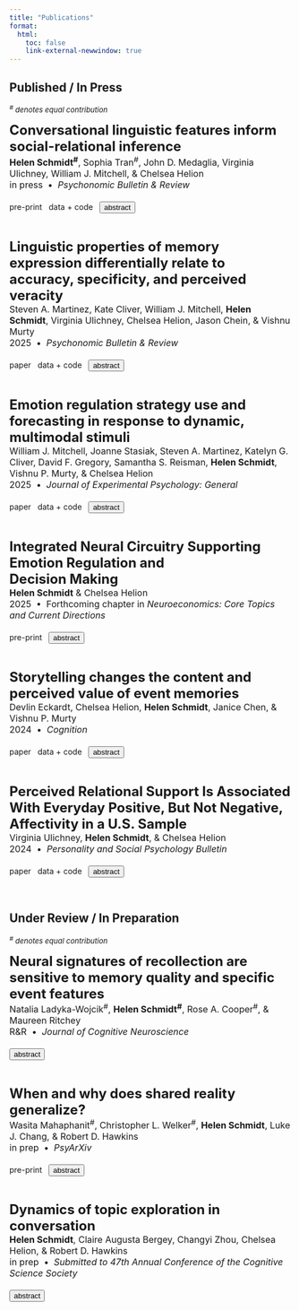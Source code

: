 ```yaml
---
title: "Publications"
format: 
  html:
    toc: false
    link-external-newwindow: true
---
```


## Published / In Press
<font size="2">*^#^ denotes equal contribution*</font>

<!-- SURVIVOR -->
<font size="5">
  <strong>Conversational linguistic features inform social-relational inference</strong> 
</font>  
<font size="3">
  <strong>Helen Schmidt^#^</strong>, Sophia Tran^#^, John D. Medaglia, Virginia Ulichney, William J. Mitchell, & Chelsea Helion  
  in press &nbsp;&bull;&nbsp; <i>Psychonomic Bulletin & Review</i> <br><br>
</font>
  <a href="https://osf.io/preprints/psyarxiv/fn4my" style="text-decoration:none" class="btn btn-outline-success btn-sm">pre-print</a> &nbsp; 
  <a href="https://osf.io/8wqhb/"  style="text-decoration:none" class="btn btn-outline-success btn-sm">data + code</a> &nbsp;
  <button onclick="toggleAbstractSurvivor()" style="text-decoration:none" class="btn btn-outline-success btn-sm">abstract</button>
</font>

<div id="abstractSurvivor" style="display:none; margin-top: 10px; font-size: 14px;">
  <p><strong>Abstract:</strong> Whether it is the first day of school or a new job, individuals often find themselves in situations where they must learn the structure of existing social relationships. However, the mechanisms through which individuals evaluate the strength and nature of these existing relationships – social-relational inference – remain unclear. We posit that linguistic features of conversations may help individuals evaluate social relationships and may be associated with social-relational inference. Leveraging a naturalistic behavioral experiment (57 adults; 34,735 observations), participants watched a mid-season episode of a reality television show and evaluated the observed dyadic relationships between contestants. We employed novel person- and stimulus-focused approaches to 1) investigate social-relational inference similarity between participants, 2) examine the association between distinct linguistic features and social-relational inference, and 3) explore the relationship between early season conversation similarity and later perceived relationship formation. We found high pairwise participant response similarity across two relational subtypes (friendship, rivalry), distinct associations between relational judgments and linguistic features, including semantic similarity, sentiment, and clout, and no evidence of an association between early conversation similarity and later friendship inference. These findings suggest that naturalistic conversational content is both a potential mechanism of social-relational inference and a promising avenue for future research.</p>
</div>

<script>
  function toggleAbstractSurvivor() {
    var abstractDiv = document.getElementById('abstractSurvivor');
    // Toggle the display property between 'none' and 'block'
    if (abstractDiv.style.display === 'none' || abstractDiv.style.display === '') {
      abstractDiv.style.display = 'block';
    } else {
      abstractDiv.style.display = 'none';
    }
  }
</script>

<br>

<!-- LANGUAGE FRIGHT NIGHT -->
<font size="5">
  <strong>Linguistic properties of memory expression differentially relate to accuracy, specificity, and perceived veracity</strong> 
</font>  
<font size="3">
  Steven A. Martinez, Kate Cliver, William J. Mitchell, <strong>Helen Schmidt</strong>, Virginia Ulichney, Chelsea Helion, Jason Chein, & Vishnu Murty  
  2025 &nbsp;&bull;&nbsp; <i>Psychonomic Bulletin & Review</i> <br><br>
</font>
  <a href="https://doi.org/10.3758/s13423-025-02667-9" style="text-decoration:none" class="btn btn-outline-success btn-sm">paper</a> &nbsp; 
  <a href="https://osf.io/fua6y/?view_only=0d1d22fdfe484fc6a10180f8157c2909"  style="text-decoration:none" class="btn btn-outline-success btn-sm">data + code</a> &nbsp;
  <button onclick="toggleAbstractFNLanguage()" style="text-decoration:none" class="btn btn-outline-success btn-sm">abstract</button>
</font>

<div id="abstractFNLanguage" style="display:none; margin-top: 10px; font-size: 14px;">
  <p><strong>Abstract:</strong> When communicating our memories to others, we use specific language to represent and express those memories. However, whether the linguistic properties associated with memory expression, such as communication styles, relate to memory accuracy and specificity, and how threat affects these relationships, is unclear. Further, whether communication styles influence how others perceive memories is unknown. In Experiment 1, participants (n = 55) recalled a visit to an in-person haunted house, which included low- and high-threat segments. We examined how two distinct features of memory, episodic specificity and temporal-order accuracy, related to linguistic markers of genuineness (i.e., Authenticity) and formality (i.e., Analytical Thinking) during free recall. Results revealed that Authenticity and Analytical Thinking were both elevated when recalling high- versus low-threat memories. However, memory communication styles related to episodic specificity and temporal-order accuracy differentially. Increased recollection of episodic details was negatively related to Authenticity, but positively related to Analytical Thinking. Temporal-order accuracy was positively related to Authenticity, but unrelated to Analytical Thinking. In Experiment 2, naïve readers (n = 499) read pairs of haunted-house recollections given by participants in Experiment 1 and indicated which memory they perceived as more accurate. Results showed that greater Analytical Thinking and greater episodic specificity during free recall increased perceptions of accuracy; whereas Authenticity during free recall and temporal-order memory did not influence perceptions of accuracy. Together, these findings highlight the relationship between communication styles and distinct features of memory, and how memory expression can influence others’ perceptions of communicated memories.</p>
</div>

<script>
  function toggleAbstractFNLanguage() {
    var abstractDiv = document.getElementById('abstractFNLanguage');
    // Toggle the display property between 'none' and 'block'
    if (abstractDiv.style.display === 'none' || abstractDiv.style.display === '') {
      abstractDiv.style.display = 'block';
    } else {
      abstractDiv.style.display = 'none';
    }
  }
</script>

<br>

<!-- FRIGHT NIGHT -->
<font size="5">
  <strong>Emotion regulation strategy use and forecasting in response to dynamic, multimodal stimuli</strong> 
</font>  
<font size="3">
  William J. Mitchell, Joanne Stasiak, Steven A. Martinez, Katelyn G. Cliver, David F. Gregory, Samantha S. Reisman, <strong>Helen Schmidt</strong>, Vishnu P. Murty, & Chelsea Helion   
  2025 &nbsp;&bull;&nbsp; <i>Journal of Experimental Psychology: General</i> <br><br>
</font>
  <a href="https://psycnet.apa.org/record/2025-69231-001" style="text-decoration:none" class="btn btn-outline-success btn-sm">paper</a> &nbsp; 
  <a href="https://osf.io/j5sku/?view_only=89d87669e7674096819c439ca109c483"  style="text-decoration:none" class="btn btn-outline-success btn-sm">data + code</a> &nbsp;
  <button onclick="toggleAbstractFN()" style="text-decoration:none" class="btn btn-outline-success btn-sm">abstract</button>
</font>

<div id="abstractFN" style="display:none; margin-top: 10px; font-size: 14px;">
  <p><strong>Abstract:</strong> Successful emotion regulation (ER) requires effective strategy selection. Research suggests that disengagement strategies (e.g., distraction) are more often selected than engagement strategies (e.g., reappraisal) as emotional experiences intensify. However, the extent to which ER strategy choice in controlled circumstances reflects strategy usage during complex, multimodal events is not well understood. The present research uses dynamic, multimodal stimuli (i.e., a haunted house, horror movies) to examine the association between affective intensity and regulatory strategy usage among untrained participants—individuals given no prior regulation instructions or direction. Both a preliminary study (n = 54) and Study 1 (n = 118) failed to find relationships between emotional intensity and strategy usage to downregulate emotions as participants navigated a haunted house. Distraction was self-reported to be less successful than reappraisal at high intensities, contrary to expectations. Participants in Study 2 (n = 152) forecasted regulation strategy usage based upon descriptions of emotionally regulated experiences from the preliminary haunted house study. Affective intensity predicted which strategies forecasters predicted they would use; though, forecasters overpredicted how often distraction was used in practice. Study 3 (n = 242) incorporated strategy usage and forecasting within the same design by showing untrained participants video stimuli of varying intensity and capturing their regulatory responses. Forecasters again predicted using distraction more often than strategy users did in practice. Forecasters also overpredicted how effectively distraction reduced negative affective intensity relative to what strategy users reported. These results may highlight a disconnect between strategy fittedness when self-regulation occurs in uncontrolled, highly intense, or complex circumstances.</p>
</div>

<script>
  function toggleAbstractFN() {
    var abstractDiv = document.getElementById('abstractFN');
    // Toggle the display property between 'none' and 'block'
    if (abstractDiv.style.display === 'none' || abstractDiv.style.display === '') {
      abstractDiv.style.display = 'block';
    } else {
      abstractDiv.style.display = 'none';
    }
  }
</script>

<br>

<!-- NEUROCONOMICS CHAPTER -->
<font size="5">
  <strong>Integrated Neural Circuitry Supporting Emotion Regulation and<br>Decision Making</strong> 
</font>  
<font size="3">
  <strong>Helen Schmidt</strong> & Chelsea Helion  
  2025 &nbsp;&bull;&nbsp; Forthcoming chapter in <i>Neuroeconomics: Core Topics and Current Directions</i> <br><br>
</font>
  <a href="https://osf.io/preprints/psyarxiv/adf3w" style="text-decoration:none" class="btn btn-outline-success btn-sm">pre-print</a> &nbsp; 
  <button onclick="toggleAbstractNeuroEcon()" style="text-decoration:none" class="btn btn-outline-success btn-sm">abstract</button>
</font>

<div id="abstractNeuroEcon" style="display:none; margin-top: 10px; font-size: 14px;">
  <p><strong>Abstract:</strong> Recent research in psychology and neuroscience has begun to closely examine the relationship between emotion regulation and decision making. Emotion regulation strategies allow people to change their thoughts and feelings during emotional situations and events. Successful regulation can be particularly important for a variety of decisions made in day-to-day life. This is especially true for decisions involving risk and reward, where highly rewarding and desirable outcomes are often paired with uncertainty in the likelihood of those outcomes. In this chapter, we aim to operationalize both emotion regulation and decision making in the context of recent findings across psychology and neuroscience. We use an everyday, real-world example involving risk and reward to highlight the relationship between these processes behaviorally and neurocognitively. After presenting a framework, we layer in relevant findings in cognitive neuroscience to explore how the human brain supports these processes, both individually and in an integrated capacity. Finally, we highlight future research implications and open questions in the space.</p>
</div>

<script>
  function toggleAbstractNeuroEcon() {
    var abstractDiv = document.getElementById('abstractNeuroEcon');
    // Toggle the display property between 'none' and 'block'
    if (abstractDiv.style.display === 'none' || abstractDiv.style.display === '') {
      abstractDiv.style.display = 'block';
    } else {
      abstractDiv.style.display = 'none';
    }
  }
</script>

<br>

<!-- STORYTELLING -->
<font size="5">
  <strong>Storytelling changes the content and perceived value of event memories</strong> 
</font>  
<font size="3">
  Devlin Eckardt, Chelsea Helion, <strong>Helen Schmidt</strong>, Janice Chen, & Vishnu P. Murty  
  2024 &nbsp;&bull;&nbsp; <i>Cognition</i> <br><br>
</font>
  <a href="https://www.sciencedirect.com/science/article/abs/pii/S0010027724001707" style="text-decoration:none" class="btn btn-outline-success btn-sm">paper</a> &nbsp; 
  <a href="https://osf.io/puyf4/"  style="text-decoration:none" class="btn btn-outline-success btn-sm">data + code</a> &nbsp;
  <button onclick="toggleAbstractStory()" style="text-decoration:none" class="btn btn-outline-success btn-sm">abstract</button>
</font>

<div id="abstractStory" style="display:none; margin-top: 10px; font-size: 14px;">
  <p><strong>Abstract:</strong> Memories are not only stored for personal recall, but also to communicate knowledge to others in service of adaptive decision-making. Prior research shows that goals to share information can change which content is communicated in memory as well as the linguistic style embedded in this communication. Yet, little is known as to how communication-related alterations in memory narration drive differences of value processing in listeners. Here, we test how memory communication alters multi-featural recall for complex events and the downstream consequence on value estimations in naïve listeners. Participants recalled a memory of playing an exploratory videogame at a 24-h delay under instructions to either share (i.e., social condition) or recall (i.e., control condition) their memory. Sharing goals systematically altered the content and linguistic style of recall, such that narrators from the social condition were biased towards recall of non-episodic details and communicated their memories with more clout, less formality, and less authenticity. Across two independent samples of naïve listeners, these features differentially influenced value estimations of the video game. We found that greater clout was associated with greater enjoyment while listening to memories (hedonic value), and that greater inclusion of non-episodic details resulted in greater willingness to purchase the video game (motivational drive). These findings indicate that sharing an experience as a story can change the content and linguistic tone of memory recall, which in turn shape perceived value in naïve listeners.</p>
</div>

<script>
  function toggleAbstractStory() {
    var abstractDiv = document.getElementById('abstractStory');
    // Toggle the display property between 'none' and 'block'
    if (abstractDiv.style.display === 'none' || abstractDiv.style.display === '') {
      abstractDiv.style.display = 'block';
    } else {
      abstractDiv.style.display = 'none';
    }
  }
</script>

<br>

<!-- MIDUS -->
<font size="5">
  <strong>Perceived Relational Support Is Associated With Everyday Positive, But Not Negative, Affectivity in a U.S. Sample</strong> 
</font>  
<font size="3">
  Virginia Ulichney, <strong>Helen Schmidt</strong>, & Chelsea Helion   
  2024 &nbsp;&bull;&nbsp; <i>Personality and Social Psychology Bulletin</i> <br><br>
</font>
  <a href="https://journals.sagepub.com/doi/10.1177/01461672231224991" style="text-decoration:none" class="btn btn-outline-success btn-sm">paper</a> &nbsp; 
  <a href="https://osf.io/f4kav/"  style="text-decoration:none" class="btn btn-outline-success btn-sm">data + code</a> &nbsp;
  <button onclick="toggleAbstractMIDUS()" style="text-decoration:none" class="btn btn-outline-success btn-sm">abstract</button>
</font>

<div id="abstractMIDUS" style="display:none; margin-top: 10px; font-size: 14px;">
  <p><strong>Abstract:</strong> Research suggests that perceived social support bolsters emotional well-being. We tested whether perceived support from friends, family, and spouses/partners was associated with reduced negative and greater positive affectivity (i.e., everyday affective baseline), and whether perceived strain in these relationships had opposite effects, accounting for age and relevant covariates. Using data from the third waves of the Midlife in the United States survey and National Study of Daily Experience (n = 1,124), we found negative affectivity was not tied to relational support nor strain, but instead was associated positively with neuroticism and negatively with conscientiousness. In contrast, positive affectivity was related positively to support from friends and family, conscientiousness, and extroversion, and negatively to strain among partners and neuroticism. Exploratory analyses within second-wave Midlife in Japan data (n = 657) suggest patterns for future cross-cultural study. Some relationship dynamics may vary, but perceived support might enhance emotional well-being by bolstering positive, rather than mitigating negative, emotionality.</p>
</div>

<script>
  function toggleAbstractMIDUS() {
    var abstractDiv = document.getElementById('abstractMIDUS');
    // Toggle the display property between 'none' and 'block'
    if (abstractDiv.style.display === 'none' || abstractDiv.style.display === '') {
      abstractDiv.style.display = 'block';
    } else {
      abstractDiv.style.display = 'none';
    }
  }
</script>

<br>

## Under Review / In Preparation
<font size="2">*^#^ denotes equal contribution*</font>

<!-- ORBIT EEG -->
<font size="5">
  <strong>Neural signatures of recollection are sensitive to memory quality and specific event features</strong> 
</font>  
<font size="3">
  Natalia Ladyka-Wojcik^#^, <strong>Helen Schmidt^#^</strong>, Rose A. Cooper^#^, & Maureen Ritchey   
  R&R &nbsp;&bull;&nbsp; <i>Journal of Cognitive Neuroscience</i> <br><br>
</font>
  <button onclick="toggleAbstractOrbit()" style="text-decoration:none" class="btn btn-outline-success btn-sm">abstract</button>
</font>

<div id="abstractOrbit" style="display:none; margin-top: 10px; font-size: 14px;">
  <p><strong>Abstract:</strong> Episodic memories reflect a bound representation of multimodal features that can be recollected with varying levels of precision. Recent fMRI investigations have demonstrated that the precision and content of information retrieved from memory engage a network of posterior medial temporal and parietal regions co-activated with the hippocampus. Yet, comparatively little is known about how common neural signatures captured by electroencephalography (EEG) may be sensitive to the precise recollection of features bound in episodic memory. Here, we used a multi-feature paradigm previously reported in Cooper & Ritchey (2019) with continuous measures of memory, in conjunction with scalp EEG, to characterize the content and quality of information that drives ERP and oscillatory markers of episodic memory. A common signature of memory retrieval in left posterior regions, called the late positive component, was sensitive to overall memory quality and also to precision of recollection for spatial features. Analysis of oscillatory markers during recollection revealed that alpha/beta desynchronization was modulated by overall memory quality and also by individual features in memory. Importantly, we found evidence of a relationship between these two neural markers of memory retrieval, suggesting that they may represent complementary aspects of the recollection experience. These findings demonstrate how time-sensitive and dynamic processes identified with EEG correspond to overall episodic recollection, and also to the retrieval of precise features in memory.</p>
</div>

<script>
  function toggleAbstractOrbit() {
    var abstractDiv = document.getElementById('abstractOrbit');
    // Toggle the display property between 'none' and 'block'
    if (abstractDiv.style.display === 'none' || abstractDiv.style.display === '') {
      abstractDiv.style.display = 'block';
    } else {
      abstractDiv.style.display = 'none';
    }
  }
</script>

<br>

<!-- SHARED REALITY -->
<font size="5">
  <strong>When and why does shared reality generalize?</strong> 
</font>  
<font size="3">
  Wasita Mahaphanit^#^, Christopher L. Welker^#^, <strong>Helen Schmidt</strong>, Luke J. Chang, & Robert D. Hawkins   
  in prep &nbsp;&bull;&nbsp; <i>PsyArXiv</i> <br><br>
</font>
  <a href="https://osf.io/preprints/psyarxiv/g9p3e" style="text-decoration:none" class="btn btn-outline-success btn-sm">pre-print</a> &nbsp; 
  <button onclick="toggleAbstractSR()" style="text-decoration:none" class="btn btn-outline-success btn-sm">abstract</button>
</font>

<div id="abstractSR" style="display:none; margin-top: 10px; font-size: 14px;">
  <p><strong>Abstract:</strong> Inspired by inductive reasoning models, we test whether generalized shared reality (i.e., the sense of being on the same page) arises through probabilistic inference about latent commonalities. Using a naturalistic text-based chat paradigm, we manipulated whether conversation partners discussed a belief they shared, a belief on which their opinions differed, or a random prompt. Participants discussing shared opinions reported experiencing greater shared reality compared to those discussing differences or random topics. Moreover, participants who made broader inferences about additional beliefs they might share with their partners also reported greater shared  reality. While discussing shared opinions can induce an overall greater sense of shared reality, participants discussing differences leveraged their conversation to establish shared realities about other topics. We  demonstrate that shared reality can emerge in multiple ways during initial interactions, establishing a foundation for future mechanistic investigations within an inductive inference framework.</p>
</div>

<script>
  function toggleAbstractSR() {
    var abstractDiv = document.getElementById('abstractSR');
    // Toggle the display property between 'none' and 'block'
    if (abstractDiv.style.display === 'none' || abstractDiv.style.display === '') {
      abstractDiv.style.display = 'block';
    } else {
      abstractDiv.style.display = 'none';
    }
  }
</script>

<br>

<!-- CONVERSATION STRUCTURES -->
<font size="5">
  <strong>Dynamics of topic exploration in conversation</strong> 
</font>  
<font size="3">
  <strong>Helen Schmidt</strong>, Claire Augusta Bergey, Changyi Zhou, Chelsea Helion, & Robert D. Hawkins   
  in prep &nbsp;&bull;&nbsp; <i>Submitted to 47th Annual Conference of the Cognitive Science Society</i> <br><br>
</font>
  <!-- <a href="https://osf.io/preprints/psyarxiv/g9p3e" style="text-decoration:none" class="btn btn-outline-success btn-sm">pre-print</a> &nbsp;  -->
  <button onclick="toggleAbstractCS()" style="text-decoration:none" class="btn btn-outline-success btn-sm">abstract</button>
</font>

<div id="abstractCS" style="display:none; margin-top: 10px; font-size: 14px;">
  <p><strong>Abstract:</strong> Conversations are intricately structured forms of social interaction, containing interconnected topics with nested levels of semantic specificity. What principles govern how we move through this vast topic space with social partners? To characterize these dynamics, we introduce a dataset of annotated topic shifts from 1505 annotators on 200 transcripts (transcribed video call conversations between strangers; Reece et al., 2023). Conversational dyads had fairly stochastic transitions between topics, with loose systematicity (e.g., talk of preferences was often followed by talk of location). Examining trajectories within each topic, we find that dyads are initially concentrated in semantic space before spreading out to dispersed regions as topics progress. This pattern holds over entire conversations, providing quantitative evidence that conversations have nested levels of increasing idiosyncrasy: conversations and topics often start similarly, but disperse over time. Overall, our findings provide evidence that interlocutors explore conceptual space systematically, giving layered structure to idle talk.</p>
</div>

<script>
  function toggleAbstractCS() {
    var abstractDiv = document.getElementById('abstractCS');
    // Toggle the display property between 'none' and 'block'
    if (abstractDiv.style.display === 'none' || abstractDiv.style.display === '') {
      abstractDiv.style.display = 'block';
    } else {
      abstractDiv.style.display = 'none';
    }
  }
</script>


